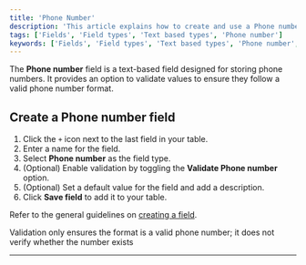 ```yaml
---
title: 'Phone Number'
description: 'This article explains how to create and use a Phone number field.'
tags: ['Fields', 'Field types', 'Text based types', 'Phone number']
keywords: ['Fields', 'Field types', 'Text based types', 'Phone number', 'Create phone number field']
---
```


The **Phone number** field is a text-based field designed for storing phone numbers. It provides an option to validate values to ensure they follow a valid phone number format.

## Create a Phone number field

1. Click the `+` icon next to the last field in your table.
2. Enter a name for the field.
3. Select **Phone number** as the field type.
4. (Optional) Enable validation by toggling the **Validate Phone number** option.
5. (Optional) Set a default value for the field and add a description.
6. Click **Save field** to add it to your table.

Refer to the general guidelines on [creating a field](/docs/product-docs/fields#create-a-field).

<Callout type="note">Validation only ensures the format is a valid phone number; it does not verify whether the number exists</Callout>

---